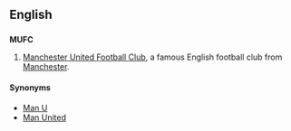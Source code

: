 ==English==

==={{initialism}}===
'''MUFC'''

# {{soccer}} [[w:Manchester United Football Club|Manchester United Football Club]], a famous English football club from [[Manchester]].

====Synonyms====
* [[Man U]]
* [[Man United]]